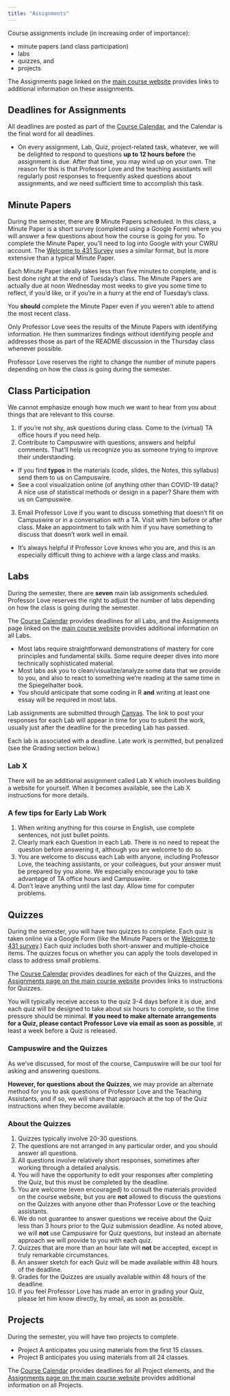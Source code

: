 ```yaml
---
title: "Assignments"
---
```


Course assignments include (in increasing order of importance):

- minute papers (and class participation)
- labs
- quizzes, and
- projects

The Assignments page linked on the [main course website](https://thomaselove.github.io/431-2022/) provides links to additional information on these assignments.

## Deadlines for Assignments

All deadlines are posted as part of the [Course Calendar](https://thomaselove.github.io/431-2022/calendar.html), and the Calendar is the final word for all deadlines.

- On every assignment, Lab, Quiz, project-related task, whatever, we will be delighted to respond to questions **up to 12 hours before** the assignment is due. After that time, you may wind up on your own. The reason for this is that Professor Love and the teaching assistants will regularly post responses to frequently asked questions about assignments, and we need sufficient time to accomplish this task.


## Minute Papers

During the semester, there are **9** Minute Papers scheduled. In this class, a Minute Paper is a short survey (completed using a Google Form) where you will answer a few questions about how the course is going for you. To complete the Minute Paper, you'll need to log into Google with your CWRU account. The [Welcome to 431 Survey](https://bit.ly/431-2022-welcome-survey) uses a similar format, but is more extensive than a typical Minute Paper. 

Each Minute Paper ideally takes less than five minutes to complete, and is best done right at the end of Tuesday's class. The Minute Papers are actually due at noon Wednesday most weeks to give you some time to reflect, if you'd like, or if you're in a hurry at the end of Tuesday's class.

You **should** complete the Minute Paper even if you weren't able to attend the most recent class.

Only Professor Love sees the results of the Minute Papers with identifying information. He then summarizes findings without identifying people and addresses those as part of the README discussion in the Thursday class whenever possible.

Professor Love reserves the right to change the number of minute papers depending on how the class is going during the semester. 

 
## Class Participation

We cannot emphasize enough how much we want to hear from you about things that are relevant to this course. 

1. If you're not shy, ask questions during class. Come to the (virtual) TA office hours if you need help.
2. Contribute to Campuswire with questions, answers and helpful comments. That'll help us recognize you as someone trying to improve their understanding.
  - If you find **typos** in the materials (code, slides, the Notes, this syllabus) send them to us on Campuswire. 
  - See a cool visualization online (of anything other than COVID-19 data)? A nice use of statistical methods or design in a paper? Share them with us on Campuswire.
3.  Email Professor Love if you want to discuss something that doesn't fit on Campuswire or in a conversation with a TA. Visit with him before or after class. Make an appointment to talk with him if you have something to discuss that doesn't work well in email. 
  - It's always helpful if Professor Love knows who you are, and this is an especially difficult thing to achieve with a large class and masks.

## Labs

During the semester, there are **seven** main lab assignments scheduled. Professor Love reserves the right to adjust the number of labs depending on how the class is going during the semester. 

The [Course Calendar](https://thomaselove.github.io/431-2022/calendar.html) provides deadlines for all Labs, and the Assignments page linked on the [main course website](https://thomaselove.github.io/431-2022/) provides additional information on all Labs.

- Most labs require straightforward demonstrations of mastery for core principles and fundamental skills. Some require deeper dives into more technically sophisticated material. 
- Most labs ask you to clean/visualize/analyze some data that we provide to you, and also to react to something we're reading at the same time in the Spiegelhalter book. 
- You should anticipate that some coding in R **and** writing at least one essay will be required in most labs.

Lab assignments are submitted through [Canvas](https://canvas.case.edu). The link to post your responses for each Lab will appear in time for you to submit the work, usually just after the deadline for the preceding Lab has passed. 

Each lab is associated with a deadline. Late work is permitted, but penalized (see the Grading section below.)

### Lab X

There will be an additional assignment called Lab X which involves building a website for yourself. When it becomes available, see the Lab X instructions for more details.

### A few tips for Early Lab Work

1. When writing anything for this course in English, use complete sentences, not just bullet points.
2. Clearly mark each Question in each Lab. There is no need to repeat the question before answering it, although you are welcome to do so.
3. You are welcome to discuss each Lab with anyone, including Professor Love, the teaching assistants, or your colleagues, but your answer must be prepared by you alone. We especially encourage you to take advantage of TA office hours and Campuswire.
4. Don't leave anything until the last day. Allow time for computer problems.

## Quizzes

During the semester, you will have two quizzes to complete. Each quiz is taken online via a Google Form (like the Minute Papers or the [Welcome to 431 survey](https://bit.ly/431-2022-welcome-survey).) Each quiz includes both short-answer and multiple-choice items. The quizzes focus on whether you can apply the tools developed in class to address small problems.

The [Course Calendar](https://thomaselove.github.io/431-2022/calendar.html) provides deadlines for each of the Quizzes, and the [Assignments page on the main course website](https://thomaselove.github.io/431-2022/assignments.html) provides links to instructions for Quizzes.

You will typically receive access to the quiz 3-4 days before it is due, and each quiz will be designed to take about six hours to complete, so the time pressure should be minimal. **If you need to make alternate arrangements for a Quiz, please contact Professor Love via email as soon as possible**, at least a week before a Quiz is released. 

### Campuswire and the Quizzes

As we've discussed, for most of the course, Campuswire will be our tool for asking and answering questions. 

**However, for questions about the Quizzes**, we may provide an alternate method for you to ask questions of Professor Love and the Teaching Assistants, and if so, we will share that approach at the top of the Quiz instructions when they become available.

### About the Quizzes

1. Quizzes typically involve 20-30 questions. 
2. The questions are not arranged in any particular order, and you should answer all questions.
3. All questions involve relatively short responses, sometimes after working through a detailed analysis.
4. You will have the opportunity to edit your responses after completing the Quiz, but this must be completed by the deadline.
5. You are welcome (even encouraged) to consult the materials provided on the course website, but you are **not** allowed to discuss the questions on the Quizzes with anyone other than Professor Love or the teaching assistants.
6. We do not guarantee to answer questions we receive about the Quiz less than 3 hours prior to the Quiz submission deadline. As noted above, we will **not** use Campuswire for Quiz questions, but instead an alternate approach we will provide to you with each quiz.
7. Quizzes that are more than an hour late will **not** be accepted, except in truly remarkable circumstances.
8. An answer sketch for each Quiz will be made available within 48 hours of the deadline. 
9. Grades for the Quizzes are usually available within 48 hours of the deadline. 
10. If you feel Professor Love has made an error in grading your Quiz, please let him know directly, by email, as soon as possible.

## Projects

During the semester, you will have two projects to complete. 

- Project A anticipates you using materials from the first 15 classes.
- Project B anticipates you using materials from all 24 classes.

The [Course Calendar](https://thomaselove.github.io/431-2022/calendar.html) provides deadlines for all Project elements, and the [Assignments page on the main course website](https://thomaselove.github.io/431-2022/assignments.html) provides additional information on all Projects.
